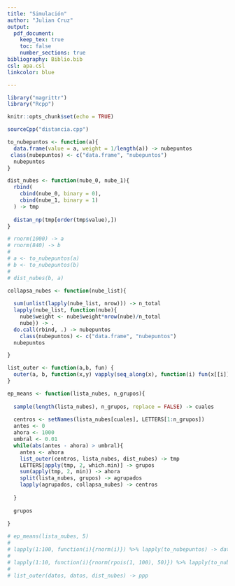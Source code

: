 ```yaml
---
title: "Simulación"
author: "Julian Cruz"
output: 
  pdf_document:
    keep_tex: true
    toc: false
    number_sections: true
bibliography: Biblio.bib
csl: apa.csl
linkcolor: blue

---
```


```r
library("magrittr")
library("Rcpp")

knitr::opts_chunk$set(echo = TRUE)

sourceCpp("distancia.cpp")
```

```r
to_nubepuntos <- function(a){
  data.frame(value = a, weight = 1/length(a)) -> nubepuntos
 class(nubepuntos) <- c("data.frame", "nubepuntos")
  nubepuntos
}

dist_nubes <- function(nube_0, nube_1){
  rbind(
    cbind(nube_0, binary = 0),
    cbind(nube_1, binary = 1)
  ) -> tmp
  
  distan_np(tmp[order(tmp$value),])
}

# rnorm(1000) -> a
# rnorm(840) -> b
# 
# a <- to_nubepuntos(a)
# b <- to_nubepuntos(b)
# 
# dist_nubes(b, a)

```

```r
collapsa_nubes <- function(nube_list){
  
  sum(unlist(lapply(nube_list, nrow))) -> n_total
  lapply(nube_list, function(nube){
    nube$weight <- nube$weight*nrow(nube)/n_total
    nube}) -> .
  do.call(rbind, .) -> nubepuntos
    class(nubepuntos) <- c("data.frame", "nubepuntos")
  nubepuntos

}

list_outer <- function(a,b, fun) {
  outer(a, b, function(x,y) vapply(seq_along(x), function(i) fun(x[[i]], y[[i]]), numeric(1)))
}


```

```r
ep_means <- function(lista_nubes, n_grupos){
  
  sample(length(lista_nubes), n_grupos, replace = FALSE) -> cuales
  
  centros <- setNames(lista_nubes[cuales], LETTERS[1:n_grupos])
  antes <- 0
  ahora <- 1000
  umbral <- 0.01
  while(abs(antes - ahora) > umbral){
    antes <- ahora
    list_outer(centros, lista_nubes, dist_nubes) -> tmp
    LETTERS[apply(tmp, 2, which.min)] -> grupos
    sum(apply(tmp, 2, min)) -> ahora
    split(lista_nubes, grupos) -> agrupados
    lapply(agrupados, collapsa_nubes) -> centros
    
  }
  
  grupos  
  
}

# ep_means(lista_nubes, 5)
# 
# lapply(1:100, function(i){rnorm(i)}) %>% lapply(to_nubepuntos) -> datos
# 
# lapply(1:10, function(i){rnorm(rpois(1, 100), 50)}) %>% lapply(to_nubepuntos) -> centros
# 
# list_outer(datos, datos, dist_nubes) -> ppp

```



